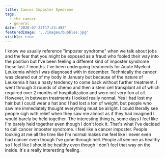 ```yaml
---
title: Cancer Imposter Syndrome
tags:
  - the cancer
  - general
date: '2020-07-23T17:23:49Z'
featuredImage: '../images/bubbles.jpg'
visible: true
---
```


I know we usually reference "imposter syndrome" when we talk about jobs and the
fear that you might be exposed as a fraud who fooled their way into the position
but I've been feeling a different kind of imposter syndrome these last 7 months.
I've been undergoing treatments for Acute Myeloid Leukemia which I was diagnosed
with in december. Technically the cancer was cleared out of my body in January
but because of the nature of Leukemia it has a nasty tendency to come back
without further treatment. I went through 3 rounds of chemo and then a stem cell
transplant all of which required over 2 months of hospitalization and were not
very fun at all. However, in between treatments I looked really normal. Yes I
had lost my hair but I could wear a hat and I had lost a ton of weight, but
people who saw me immediately thought everything must be alright. I could
literally see people sigh with relief when they saw me almost as if they had
imagined I would barely be held together. The interesting thing is, some days I
feel like I'm barely held together even though I don't look it. That's what I've
decided to call cancer imposter syndrome. I feel like a cancer imposter. People
looking at me all the time like I'm normal makes me feel like I never even had
cancer even though I've gone through hell. People all see me as healthy so I
feel like I should be healthy even though I don't feel that way on the inside.
It's a really interesting feeling.
